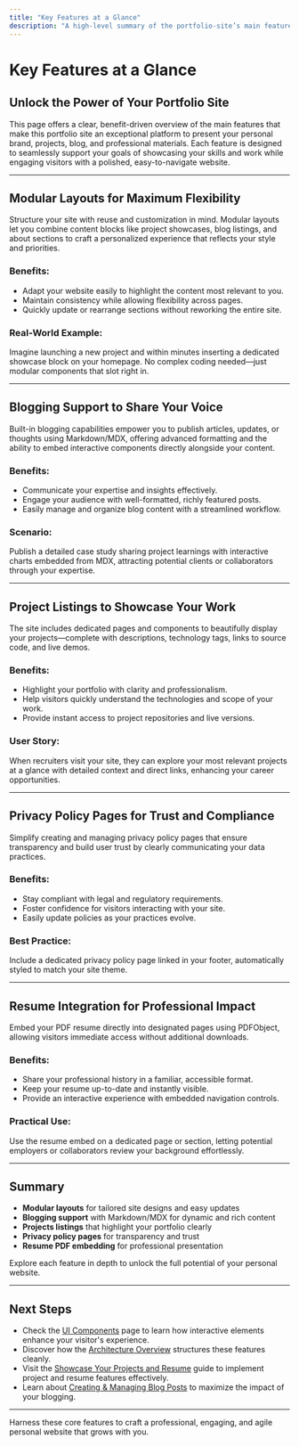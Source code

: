 ```yaml
---
title: "Key Features at a Glance"
description: "A high-level summary of the portfolio-site’s main features: modular layouts, blogging support, project listings, privacy policy pages, and resume integration. Introduces each feature’s benefit and how it supports user goals."
---
```


# Key Features at a Glance

## Unlock the Power of Your Portfolio Site

This page offers a clear, benefit-driven overview of the main features that make this portfolio site an exceptional platform to present your personal brand, projects, blog, and professional materials. Each feature is designed to seamlessly support your goals of showcasing your skills and work while engaging visitors with a polished, easy-to-navigate website.

---

## Modular Layouts for Maximum Flexibility

Structure your site with reuse and customization in mind. Modular layouts let you combine content blocks like project showcases, blog listings, and about sections to craft a personalized experience that reflects your style and priorities.

### Benefits:
- Adapt your website easily to highlight the content most relevant to you.
- Maintain consistency while allowing flexibility across pages.
- Quickly update or rearrange sections without reworking the entire site.

### Real-World Example:
Imagine launching a new project and within minutes inserting a dedicated showcase block on your homepage. No complex coding needed—just modular components that slot right in.

---

## Blogging Support to Share Your Voice

Built-in blogging capabilities empower you to publish articles, updates, or thoughts using Markdown/MDX, offering advanced formatting and the ability to embed interactive components directly alongside your content.

### Benefits:
- Communicate your expertise and insights effectively.
- Engage your audience with well-formatted, richly featured posts.
- Easily manage and organize blog content with a streamlined workflow.

### Scenario:
Publish a detailed case study sharing project learnings with interactive charts embedded from MDX, attracting potential clients or collaborators through your expertise.

---

## Project Listings to Showcase Your Work

The site includes dedicated pages and components to beautifully display your projects—complete with descriptions, technology tags, links to source code, and live demos.

### Benefits:
- Highlight your portfolio with clarity and professionalism.
- Help visitors quickly understand the technologies and scope of your work.
- Provide instant access to project repositories and live versions.

### User Story:
When recruiters visit your site, they can explore your most relevant projects at a glance with detailed context and direct links, enhancing your career opportunities.

---

## Privacy Policy Pages for Trust and Compliance

Simplify creating and managing privacy policy pages that ensure transparency and build user trust by clearly communicating your data practices.

### Benefits:
- Stay compliant with legal and regulatory requirements.
- Foster confidence for visitors interacting with your site.
- Easily update policies as your practices evolve.

### Best Practice:
Include a dedicated privacy policy page linked in your footer, automatically styled to match your site theme.

---

## Resume Integration for Professional Impact

Embed your PDF resume directly into designated pages using PDFObject, allowing visitors immediate access without additional downloads.

### Benefits:
- Share your professional history in a familiar, accessible format.
- Keep your resume up-to-date and instantly visible.
- Provide an interactive experience with embedded navigation controls.

### Practical Use:
Use the resume embed on a dedicated page or section, letting potential employers or collaborators review your background effortlessly.

---

## Summary

- **Modular layouts** for tailored site designs and easy updates
- **Blogging support** with Markdown/MDX for dynamic and rich content
- **Projects listings** that highlight your portfolio clearly
- **Privacy policy pages** for transparency and trust
- **Resume PDF embedding** for professional presentation

Explore each feature in depth to unlock the full potential of your personal website.

---

## Next Steps

- Check the [UI Components](usage/site-navigation/ui-components) page to learn how interactive elements enhance your visitor's experience.
- Discover how the [Architecture Overview](overview/intro/architecture) structures these features cleanly.
- Visit the [Showcase Your Projects and Resume](guides/content-management/showcase-projects-and-resume) guide to implement project and resume features effectively.
- Learn about [Creating & Managing Blog Posts](guides/content-management/create-blog-post) to maximize the impact of your blogging.

---

Harness these core features to craft a professional, engaging, and agile personal website that grows with you.